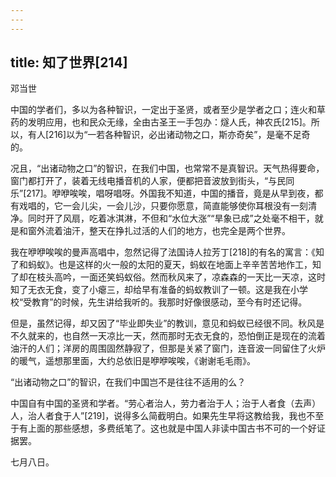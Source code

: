 ```yaml
---
---
---
```

title: 知了世界[214]
---




邓当世

中国的学者们，多以为各种智识，一定出于圣贤，或者至少是学者之口；连火和草药的发明应用，也和民众无缘，全由古圣王一手包办：燧人氏，神农氏[215]。所以，有人[216]以为“一若各种智识，必出诸动物之口，斯亦奇矣”，是毫不足奇的。

况且，“出诸动物之口”的智识，在我们中国，也常常不是真智识。天气热得要命，窗门都打开了，装着无线电播音机的人家，便都把音波放到街头，“与民同乐”[217]。咿咿唉唉，唱呀唱呀。外国我不知道，中国的播音，竟是从早到夜，都有戏唱的，它一会儿尖，一会儿沙，只要你愿意，简直能够使你耳根没有一刻清净。同时开了风扇，吃着冰淇淋，不但和“水位大涨”“旱象已成”之处毫不相干，就是和窗外流着油汗，整天在挣扎过活的人们的地方，也完全是两个世界。

我在咿咿唉唉的曼声高唱中，忽然记得了法国诗人拉芳丁[218]的有名的寓言：《知了和蚂蚁》。也是这样的火一般的太阳的夏天，蚂蚁在地面上辛辛苦苦地作工，知了却在枝头高吟，一面还笑蚂蚁俗。然而秋风来了，凉森森的一天比一天凉，这时知了无衣无食，变了小瘪三，却给早有准备的蚂蚁教训了一顿。这是我在小学校“受教育”的时候，先生讲给我听的。我那时好像很感动，至今有时还记得。

但是，虽然记得，却又因了“毕业即失业”的教训，意见和蚂蚁已经很不同。秋风是不久就来的，也自然一天凉比一天，然而那时无衣无食的，恐怕倒正是现在的流着油汗的人们；洋房的周围固然静寂了，但那是关紧了窗门，连音波一同留住了火炉的暖气，遥想那里面，大约总依旧是咿咿唉唉，《谢谢毛毛雨》。

“出诸动物之口”的智识，在我们中国岂不是往往不适用的么？

中国自有中国的圣贤和学者。“劳心者治人，劳力者治于人；治于人者食（去声）人，治人者食于人”[219]，说得多么简截明白。如果先生早将这教给我，我也不至于有上面的那些感想，多费纸笔了。这也就是中国人非读中国古书不可的一个好证据罢。

七月八日。